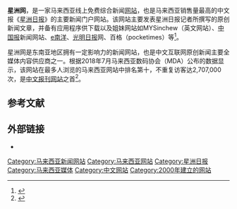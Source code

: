 {{NoteTA|G1=IT}}
{{Infobox website
| websitename   = 星洲网
| logo          = Sinchew.net_Logo.png
| url           = {{URL|http://www.sinchew.com.my/}}
| screenshot    = Sinchew.net 20180929.png
| commercial    = 是
| language      = [[简体中文|简体中文]]
| type          = 新闻网站
| reg           = 选择性（个人新闻空间）
| owner         = 世华多媒体有限公司
| editor        =卜亚烈
| launch_date   = {{start date and age|2000|4|21}}
| content_license = 保有[[版权|版权]]
| alexa         = {{decrease}} 10,158（在马来西亚排名第100）<br>[https://www.alexa.com/siteinfo/sinchew.com.my 数据截至2018年9月29日]
| location = {{MYS}}[[雪兰莪州|雪兰莪州]][[八打灵再也|八打灵再也]]Semangat路19号（星洲日报总部）
}}
'''星洲网'''，是一家马来西亚线上免费综合新闻[[门户网站|网站]]，也是马来西亚销售量最高的中文报《[[星洲日报|星洲日报]]》的主要新闻门户网站。该网站主要发表星洲日报记者所撰写的原创新闻文章，并备有应用程序供下载以及姐妹网站如MYSinchew（英文网站）、[[中国报|中国报]]新闻网站、[[e南洋|e南洋]]、[[光明日报_(马来西亚)|光明日报]]网、百格（pocketimes）等<ref>{{cite web|url=http://www.sinchew.com.my/intro/index.php?file=Nkp1M08xVGJkbkJxR29WcTZmem12Zz09|title=关于我们|website=www.sinchew.com.my|access-date=2018-09-29|archive-date=2020-08-05|archive-url=https://web.archive.org/web/20200805191413/https://www.sinchew.com.my/intro/index.php?file=Nkp1M08xVGJkbkJxR29WcTZmem12Zz09|dead-url=no}}</ref>。

星洲网是东南亚地区拥有一定影响力的新闻网站，也是中文互联网原创新闻主要全媒体内容供应商之一。根据2018年7月马来西亚数码协会（MDA）公布的数据显示，该网站在最多人浏览的马来西亚网站中排名第十，不重复访客达2,707,000次，是[[马来西亚报刊列表|中文报刊网站]]之首<ref>{{cite news|url=http://www.sinchew.com.my/node/1797880|title=7月最多人浏览本地网站‧星洲网居中文报之首|date=2018-09-28|publisher=[[星洲网|星洲网]]|accessdate=2018-09-29|archive-date=2019-05-18|archive-url=https://web.archive.org/web/20190518152938/http://www.sinchew.com.my/node/1797880|dead-url=no}}</ref>。

== 参考文献 ==
{{Reflist}}

==外部链接==
*{{Official|http://www.sinchew.com.my/}}

{{马来西亚报纸}}
{{星洲日報}}
[[Category:马来西亚新闻网站|Category:马来西亚新闻网站]]
[[Category:马来西亚网站|Category:马来西亚网站]]
[[Category:星洲日报|Category:星洲日报]]
[[Category:马来西亚媒体|Category:马来西亚媒体]]
[[Category:中文网站|Category:中文网站]]
[[Category:2000年建立的网站|Category:2000年建立的网站]]